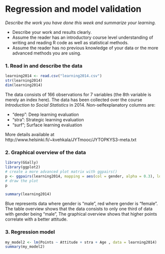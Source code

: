 # Regression and model validation

*Describe the work you have done this week and summarize your learning.*

- Describe your work and results clearly. 
- Assume the reader has an introductory course level understanding of writing and reading R code as well as statistical methods.
- Assume the reader has no previous knowledge of your data or the more advanced methods you are using.

### 1. Read in and describe the data
```r
learning2014 <- read.csv("learning2014.csv")
str(learning2014)
dim(learning2014)
```
The data consists of 166 observations for 7 variables (the 8th variable is merely an index here). The data has been collected over the course _Introduction to Social Statistics_ in 2014. Non-selfexplanatory columns are:

* "deep": Deep learning evaluation 
* "stra": Strategic learning evaluation
* "surf"; Surface learning evaluation

More details available at http://www.helsinki.fi/~kvehkala/JYTmooc/JYTOPKYS3-meta.txt

### 2. Graphical overview of the data
```r
library(GGally)
library(ggplot2)
# create a more advanced plot matrix with ggpairs()
p <- ggpairs(learning2014, mapping = aes(col = gender, alpha = 0.3), lower = list(combo = wrap("facethist", bins = 20)))
# draw the plot
p
```
```r
summary(learning2014)
```
Blue represents data where gender is "male", red where gender is "female". The table overview shows that the data consists to only one third of data with gender being "male", The graphical overview shows that higher points correlate with a better attitude.

### 3. Regression model

```r
my_model2 <- lm(Points ~ Attitude + stra + Age , data = learning2014)
summary(my_model2)

```

